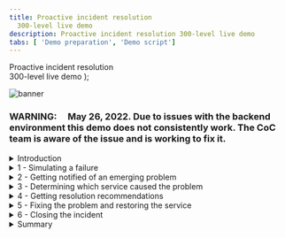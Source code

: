 ```yaml
---
title: Proactive incident resolution
  300-level live demo
description: Proactive incident resolution 300-level live demo
tabs: [ 'Demo preparation', 'Demo script']
---
```


  <span>
    Proactive incident resolution <br/> 300-level live demo
  </span> );

![banner](./images/proactive-incident-resolution-300-script-github-banner.jpg)

<span id="top"></span>

### **WARNING**:     May 26, 2022. Due to issues with the backend environment this demo does not consistently work. The CoC team is aware of the issue and is working to fix it.

<details>

<summary>Introduction</summary>

<br/>

In this demo, I’ll show you how Cloud Pak for Watson AIOps helps SREs and IT Ops teams proactively identify, diagnose, and resolve incidents across mission-critical workloads.

<br/>

You’ll see how Watson AIOps:

<br/>

•	Intelligently correlates multiple disparate sources of information, such as logs, metrics, events, tickets, and topology <br/>
•	Condenses and presents all of this information in actionable alerts instead of large quantities of unrelated alerts <br/>
•	Resolves problems within seconds to minutes of being notified using Watson AIOps’ automation capabilities <br/>

<br/>

We will be using an application called Quote of the Day, which is a content delivery app that serves up random quotations. This will serve as a proxy for any type of application. The application is built on a microservices architecture, and the services are running on Kubernetes.

<br/>

(Printer-ready PDF of demo script <a href="./300-Incident-Resolution-Demo-Script.pdf" target="_blank" rel="noreferrer">here</a>)

<br/>

**[Go to top](#top)**

</details>

<details>

<summary>1 - Simulating a failure</summary>

<br/>

| **1.1** | **Review the golden signals of Quote of the Day (QotD)** |
| :--- | :--- |
| **Narration** | Let's examine the current health of the Quote of the Day application. &nbsp; &nbsp; &nbsp; &nbsp; &nbsp; &nbsp; &nbsp; &nbsp; &nbsp; &nbsp; &nbsp; &nbsp; &nbsp; &nbsp; &nbsp; &nbsp; &nbsp; &nbsp; &nbsp; &nbsp; &nbsp; &nbsp; &nbsp; &nbsp; &nbsp; &nbsp; &nbsp; &nbsp; |
| **Action** &nbsp; 1.1.1 | Navigate to **Instana**, and click the **Summary** tab (1). Set the time period to **last 10 minutes** (2), and click **Live** (3). <br/><br/> <img src="https://raw.githubusercontent.com/ibm-garage-tsa/platinum-demos/master/src/pages/300-watson-aiops-proactive-incident-resolution/images/1-instana-healthy-start-a.png" width="800" /> |
| **Action** &nbsp; 1.1.2 | Show the application is healthy by pointing out the erroneous call rate is 0 (1), the mean service latency is 90 ms (2), and the average latency of the Rating (**qotd-rating**) service is 108 ms (3). <br/><br/> <img src="https://raw.githubusercontent.com/ibm-garage-tsa/platinum-demos/master/src/pages/300-watson-aiops-proactive-incident-resolution/images/1-instana-healthy-start-b.png" width="800" /> |
| **Narration** | The application is healthy. The erroneous call rate is 0, the mean service latency is 90 ms, and the average latency of the qotd-rating service is 108 ms. <br/><br/> We are now ready to inject a few failures and observe how AIOps detects and helps quickly resolve incidents. <br/><br/><InlineNotification><strong>NOTE</strong>: The numbers on your screen may vary slightly.</InlineNotification> |

<br/>

| **1.2** | **Navigate to the anomaly generator and inject failures** |
| :--- | :--- |
| **Narration** | To see how this all works, I’m going to generate a few real failures in our application. |
| **Action** &nbsp; 1.2.1 | Select the **Quote of the Day Anomaly Inducer** tab. Click **Ratings service failures**. <br/><br/> <img src="https://raw.githubusercontent.com/ibm-garage-tsa/platinum-demos/master/src/pages/300-watson-aiops-proactive-incident-resolution/images/2-Anomaly-Gen-Home-Page-.png" width="600" /> |
| **Narration** | The anomaly generator web application is designed to simulate a variety of failures. |
| **Action** &nbsp; 1.2.2 | Click **Start**. <br/><br/> <img src="https://raw.githubusercontent.com/ibm-garage-tsa/platinum-demos/master/src/pages/300-watson-aiops-proactive-incident-resolution/images/3-Anomaly-Gen-Ratings-.png" width="600" /> |
| **Narration** | The green check marks indicate that the various failures are now underway. The various anomalies represent real world performance issues that applications typically face, such as high CPU usage, memory leaks, or network congestion. <br/><br/> Now, let's examine the current state of the Quote of the Day application and understand the impact of the failures. Observe the increase in the number of calls, the error rate, latency, and CPU processing time. <br/><br/> In the Top Services chart, notice the higher response times of the Rating service with respect to the other services. |
| **Action** &nbsp; 1.2.3 | Navigate back to the **Instana** tab. Click the **Summary** tab and point out the trends in the primary golden signals. <br/><br/> Point out the increases in both the erroneous call rate (1) and the mean service latency (2). Also, notice that in the Top Services chart, the qotd-rating service is now at the top of the list (3). <br/><br/> <img src="https://raw.githubusercontent.com/ibm-garage-tsa/platinum-demos/master/src/pages/300-watson-aiops-proactive-incident-resolution/images/4-instana-unhealthy-B-.png" width="800" /> |
| **Narration** | Notice the increase in the erroneous call rate and the latency. Also, notice that in the Top Services chart, the qotd-rating service is now at the top of the list as a result of an increase in the average latency. <br/><br/> Without Watson AIOps, we would get all sorts of alerts and notifications from multiple sources when a problem occurs. <br/><br/> As we’ll see in a moment, with Watson AIOps, all of this information gets correlated and presented in one place. This includes recommendations for how to resolve the incident. We can take action directly from the notification and resolve the incident quickly. |

<br/>

**[Go to top](#top)**

</details>

<details>

<summary>2 - Getting notified of an emerging problem</summary>

<br/>

| **2.1** | **AIOps packages the notification along with relevant details as a story** |
| :--- | :--- |
| **Narration** | Notifications are now appearing in Slack. We’re using Slack in this demo, but Watson AIOps also integrates with Microsoft Teams. <br/><br/> Watson AIOps formats the notifications into a “story” using AI to correlate events, metrics, alerts, and logs. Each story brings together the various notifications for all the affected services by the same underlying issue. Imagine if each piece of data presented in the story was a separate notification – we’d quickly be inundated with alerts. <br/><br/> The story is like a home base for action when a problem arises. Instead of manually correlating things across multiple different tools, it’s all right here immediately when the notification is received. <br/><br/> In addition to providing a highly contextualized view of the incident, it enables us to jump to other tools to explore further details. This eliminates tool silos and helps us restore service faster. |
| **Action** &nbsp; 2.1.1 | Navigate to the tab running **Slack** and examine the incoming story. <br/><br/> Point out the story is showing that there's a problem with the Rating service (1). <br/><br/> <img src="https://raw.githubusercontent.com/ibm-garage-tsa/platinum-demos/master/src/pages/300-watson-aiops-proactive-incident-resolution/images/5-Story-first-view-.png" width="600" /> |
| **Narration** | This story is telling us there’s a problem with the Rating service, which is one of the microservices in our Quote of the Day application. <br/><br/> In the background, the AI has done the work for us. It shows which services are affected and presents us with a curated view of relevant information: the events and alerts that are indicative of the symptoms of this problem, anomalies that Watson AIOps has found in the log files, and similar incidents that have occurred in the past so we can see how they were successfully resolved. We’ll explore each of these components in more detail. |

<br/>

**[Go to top](#top)**

</details>

<details>

<summary>3 - Determining which service caused the problem</summary>

<br/>

| **3.1** | **Analyze the details packaged in the story** |
| :--- | :--- |
| **Narration** | Based on the intelligent correlation done by Watson AIOps on the relevant input streams, such as logs, metrics, and traces, it attempts to draw the attention off the SRE to the probable root causes of the failures. <br/><br/> As we can see in the ChatOps notification here, there is a high-priority issue emerging in the qotd-application that's running on the Qui Gon AIOps cluster. Watson AIOps presents a list of top three probable causes of this incident: a log anomaly in the qotd-rating service, an excessive CPU usage condition, and increasing service call response times. <br/><br/> As more information comes in, Watson AIOps correlates related events and updates the existing story in real time. <br/><br/> Let's dive deeper into the story to examine the supporting details. |
| **Action** &nbsp; 3.1.1 | Click **Show more**. <br/><br/> <img src="https://raw.githubusercontent.com/ibm-garage-tsa/platinum-demos/master/src/pages/300-watson-aiops-proactive-incident-resolution/images/6-Story-show-more-.png" width="400" /> |
| **Narration** | We need to find out where the issue began, so we can prevent it from causing cascading failures across the components of the application. <br/><br/> Instead of having to hop between tools to look for alerts, we can see them right here from the notification. Watson AIOps has determined that these events are related, and it provides an explanation for how it determined the relationships. We can see that there are two groups of events based on related resources and the timing of the events. |
| **Action** &nbsp; 3.1.2 | Click **View alerts** to examine the details behind these alerts. <br/><br/> <img src="https://raw.githubusercontent.com/ibm-garage-tsa/platinum-demos/master/src/pages/300-watson-aiops-proactive-incident-resolution/images/7-Story-Alerts-1-.png" width="400" /> |
| **Narration** | We can inspect the grouped events right here without searching for them in another tool. <br/><br/> It looks like the memory and CPU on the Rating service increased significantly. This is causing a significant slowdown in the response times on both the Rating and Web services. <br/><br/> Based on this information, it seems that the Rating service is the source of the issue. Let’s get a bit more detail – this time from the log files. <br/><br/> Instead of needing to go to Kibana and manually sort through the hundreds or thousands of log entries that come in every minute, Watson AIOps has found several anomalies in the log files and presented them here. <br/><br/> During normal operations, Watson AIOps trains on the log files of the application and continually monitors for deviations from that baseline. We can see that the anomalies are occurring on the Rating service, which fits with what we saw in the alerts. |
| **Action** &nbsp; 3.1.3 | In the **View alert details** pop-up window, scroll to the **Log Anomaly** section. <br/><br/> <img src="https://raw.githubusercontent.com/ibm-garage-tsa/platinum-demos/master/src/pages/300-watson-aiops-proactive-incident-resolution/images/8-View-Alerts-(1647712825725)-C.png" width="400" /> |
| **Narration** | Watson AIOps gives us additional context on the anomaly. In this case, the ‘Unknown_error’ anomaly is telling us that Watson AIOps has never seen this type of log entry before (hence the 'unknown') and that the log message indicates there is some type of error. Watson AIOps is not only looking at the statistical frequency of the type of log, but it is also using Natural Language Processing (NLP) to analyze the content of the log message to give additional context (in this case that there’s likely an error). <br/><br/> Watson AIOps also explains why the anomaly was flagged. It expected to see zero of this type of log, but it actually saw four. <br/><br/> Now we know that there is an unfamiliar log coming from the Rating service, and it’s indicating an error. <br/><br/> This further reinforces what we saw with the alerts - it looks like the Rating service is likely the root cause of this problem. |
| **Action** &nbsp; 3.1.4 | Click **Preview Logs** of **Pattern 1**. <br/><br/> <InlineNotification><strong>NOTE</strong>: Pattern 1 displays '<strong>Unknown_error</strong>.'</InlineNotification> <br/><br/> <img src="https://raw.githubusercontent.com/ibm-garage-tsa/platinum-demos/master/src/pages/300-watson-aiops-proactive-incident-resolution/images/8-View-Alerts-(1647712825725)-.png" width="400" /> |
| **Action** &nbsp; 3.1.5 | Click **Cancel** to exit the **Log Preview** screen. <br/><br/> <img src="https://raw.githubusercontent.com/ibm-garage-tsa/platinum-demos/master/src/pages/300-watson-aiops-proactive-incident-resolution/images/9-Story-unknown_error-.png" width="400" /> |
| **Action** &nbsp; 3.1.6 | Click **Cancel** to exit the **View alerts** dialog. <br/><br/> <img src="https://raw.githubusercontent.com/ibm-garage-tsa/platinum-demos/master/src/pages/300-watson-aiops-proactive-incident-resolution/images/8-View-Alerts-(1647712825725)-B.png" width="400" /> |

<br/>

**[Go to top](#top)**

</details>

<details>

<summary>4 - Getting resolution recommendations</summary>

<br/>

| **4.1** | **Review the curated set of similar incidents** |
| :--- | :--- |
| **Narration** | Now that we understand a bit more about what’s going on, we need to focus on our main goal: resolving the incident as quickly as possible. <br/><br/> Watson AIOps also brings in similar incidents and information regarding how they were resolved. This enhances operational efficiency by leveraging institutional knowledge that may be time-consuming to find otherwise. <br/><br/> Since the alerts seem to point to the Rating service as having increases in CPU and memory, we’ll search for incidents that happened with that service. |
| **Action** &nbsp; 4.1.1 | Click **Search past tickets**. <br/><br/> <img src="https://raw.githubusercontent.com/ibm-garage-tsa/platinum-demos/master/src/pages/300-watson-aiops-proactive-incident-resolution/images/10-Recommended-Actions-.png" width="600" /> |
| **Narration** | Let's search past tickets for any known resolutions about the Rating service. |
| **Action** &nbsp; 4.1.2 | Enter '**rating**' into the search box (1), and click **Done** (2). <br/><br/> <img src="https://raw.githubusercontent.com/ibm-garage-tsa/platinum-demos/master/src/pages/300-watson-aiops-proactive-incident-resolution/images/11-search-past-tickets-(1647665780632)-.png" width="400" />
| **Narration** | Watson AIOps found two similar incidents. The first one seems like what we’re experiencing: 'Rating service overheating and slowing.' Using NLP, Watson AIOps went through the comments on the incident and highlighted key relevant information for us (in this case that the incident was resolved by running a runbook). If we can use the same runbook to resolve the current incident, it will make our job that much easier and restore service even faster. |
| **Action** &nbsp; 4.1.3 | Click **Rating service overheating and slowing**. <br/><br/><img src="https://raw.githubusercontent.com/ibm-garage-tsa/platinum-demos/master/src/pages/300-watson-aiops-proactive-incident-resolution/images/12-search-rating-service-.png" width="600" /> |
| **Narration** | The description for this incident sounds a lot like what we are observing right now. The Rating service is stressed, with increases in CPU, memory, and latency. It’s also affecting the Web service. The comment says there is a runbook that resolved this issue. This is very useful information that may have taken a long time to find out just by searching or asking colleagues. Watson AIOps helped us find this information very quickly. |
| **Action** &nbsp; 4.1.4 | Point out the ticket details on how this Rating service overheating issue was resolved in the past. <br/><br/> <img src="https://raw.githubusercontent.com/ibm-garage-tsa/platinum-demos/master/src/pages/300-watson-aiops-proactive-incident-resolution/images/13-github-resolve-page.png" width="600" /> |
| **Action** &nbsp; 4.1.5 | Back on the **Slack** tab, click **Done** to exit the **Search Results** pop-up window. <br/><br/> <img src="https://raw.githubusercontent.com/ibm-garage-tsa/platinum-demos/master/src/pages/300-watson-aiops-proactive-incident-resolution/images/14-Search-results-DONE-.png" width="600" /> |

<br/>

| **4.2** | **Take ownership of the incident** |
| :--- | :--- |
| **Action** &nbsp; 4.2.1 | Click **Self-assign** to take ownership of this incident. &nbsp; &nbsp; &nbsp; &nbsp; &nbsp; &nbsp; &nbsp; &nbsp; &nbsp; &nbsp; &nbsp; &nbsp; &nbsp; &nbsp; &nbsp; &nbsp; &nbsp; &nbsp; &nbsp; &nbsp; &nbsp; &nbsp; &nbsp; &nbsp; &nbsp; &nbsp; &nbsp; &nbsp; &nbsp; &nbsp; &nbsp; &nbsp; &nbsp; &nbsp; &nbsp; &nbsp; &nbsp; &nbsp; &nbsp; &nbsp; &nbsp; &nbsp; &nbsp; &nbsp; &nbsp; &nbsp; &nbsp; &nbsp; &nbsp; &nbsp; &nbsp; &nbsp; &nbsp; &nbsp; &nbsp; &nbsp; &nbsp; &nbsp; &nbsp; &nbsp; &nbsp; &nbsp; &nbsp; &nbsp; &nbsp; &nbsp; &nbsp; &nbsp; &nbsp; &nbsp; &nbsp; &nbsp; &nbsp; &nbsp; &nbsp; &nbsp; &nbsp; &nbsp; &nbsp; &nbsp; &nbsp; &nbsp; &nbsp; &nbsp; <br/><br/> <img src="https://raw.githubusercontent.com/ibm-garage-tsa/platinum-demos/master/src/pages/300-watson-aiops-proactive-incident-resolution/images/15-Self-assign-.png" width="600" /> |
| **Action** &nbsp; 4.2.2 | Add some comments under the **Notes** section (1), and click **Submit** (2). <br/><br/> <img src="https://raw.githubusercontent.com/ibm-garage-tsa/platinum-demos/master/src/pages/300-watson-aiops-proactive-incident-resolution/images/16-self-assign-complete-.png" width="600" /> |

<br/>

**[Go to top](#top)**

</details>

<details>

<summary>5 - Fixing the problem and restoring the service</summary>

<br/>

| **5.1** | **Understand the topological relationships of the incident** |
| :--- | :--- |
| **Narration** | Now that we have a high-level understanding of the incident, let's take a quick look at the topology of the application to understand which components are impacted and their relationships with other services in the application. The component dependencies will help us better understand and assess the potential impact of cascading failures. |
| **Action** &nbsp; 5.1.1 | Click **qotd-application**. <br/><br/> <img src="https://raw.githubusercontent.com/ibm-garage-tsa/platinum-demos/master/src/pages/300-watson-aiops-proactive-incident-resolution/images/17-QotD-Topology-.png" width="600" /> |
| **Action** &nbsp; 5.1.2 | Point out the relationships, particularly the relationship between the nodes marked red: **qotd-web** and **qotd-rating**. <br/><br/> <img src="https://raw.githubusercontent.com/ibm-garage-tsa/platinum-demos/master/src/pages/300-watson-aiops-proactive-incident-resolution/images/18-topology-1-C.png" width="800" /> |
| **Action** &nbsp; 5.1.3 | Click the **Hierarchy** icon (1), located on the right side, to change the topology orientation to an **Inverted tree** (2). <br/><br/> <img src="https://raw.githubusercontent.com/ibm-garage-tsa/platinum-demos/master/src/pages/300-watson-aiops-proactive-incident-resolution/images/32-.png" width="300" /> |

<br/>

| **5.2** | **Analyze the grouping of the relevant alerts in the event** |
| :--- | :--- |
| **Action** &nbsp; 5.2.1 | Navigate to the **Event Manager** tab (you should already have this open from the demo preparation). Click **Alerts** on the sidebar menu (1). The top event should show a red circle in the **Severity** column, which means that it is critical. Click the **Arrow** to expand it (2). <br/><br/> <img src="https://raw.githubusercontent.com/ibm-garage-tsa/platinum-demos/master/src/pages/300-watson-aiops-proactive-incident-resolution/images/21-image-(2).png" width="800" /> |
| **Narration** | This is the event management component of Watson AIOps. Here’s the event group that we’re working on. There are four events grouped together – these are the same ones we previewed earlier from the Slack notification. There are additional details here, including the likelihood of each event being the root cause of the overall issue and if there is a runbook associated with the event. <br/><br/> There are three events that occurred on the Rating service. They’re all rated as 99% likely to be the root cause, meaning that the Rating service is the source of the problem. <br/><br/> It also shows us that there’s a runbook associated with these events, which is what was mentioned in the GitLab incident comment. <br/><br/> We’ll now execute the runbook that should resolve the underlying failure of the Rating service. That should fix the problem. |
| **Action** &nbsp; 5.2.2 | In the **Runbook** column, click the **circle** to the left of '**Rating service response time over past minute is significantly high (> 1.0s)**' (1). Then, click **Execute runbook** (2). <br/><br/> <img src="https://raw.githubusercontent.com/ibm-garage-tsa/platinum-demos/master/src/pages/300-watson-aiops-proactive-incident-resolution/images/23-image-.png" width="800" /> |
| **Action** &nbsp; 5.2.3 | Click **Start runbook**. <br/><br/> <img src="https://raw.githubusercontent.com/ibm-garage-tsa/platinum-demos/master/src/pages/300-watson-aiops-proactive-incident-resolution/images/23-start-runbook-.png" width="800" /> |
| **Action** &nbsp; 5.2.4 | Click **Run** (1). Upon completion of executing the runbook, click **Complete** (2). <br/><br/> <img src="https://raw.githubusercontent.com/ibm-garage-tsa/platinum-demos/master/src/pages/300-watson-aiops-proactive-incident-resolution/images/24-run-runbook-.png" width="800" /> |

<br/>

| **5.3** | **Verify that the runbook resolved the incident** |
| :--- | :--- |
| **Narration** | To check that the runbook fixed the problem, we can look at the health metrics in Instana. |
| **Action** &nbsp; 5.3.1 | Navigate to **Instana**. Click the **Summary** tab (1). Set the time period to **last 30 minutes** (2), and click **Live** (3). <br/><br/> <img src="https://raw.githubusercontent.com/ibm-garage-tsa/platinum-demos/master/src/pages/300-watson-aiops-proactive-incident-resolution/images/25-Instana-healthy-2-.png" width="800" /> |
| **Narration** | We can see that the latency has gone back down, and the error rate has decreased. This confirms that the runbook resolved the issue. |

<br/>

**[Go to top](#top)**

</details>

<details>

<summary>6 - Closing the incident</summary>

<br/>

| **6.1** | **Provide feedback on the runbook** |
| :--- | :--- |
| **Narration** | We can rate the runbook to document the fact that it was successful. This will be helpful for the next person who uses the runbook, as well as providing feedback to the author of the runbook. <br/><br/> This enables a collaborative approach to organically improve incident resolution over time. |
| **Action** &nbsp; 6.1.1 | Navigate to the **Event Manager** tab, and go to the **Runbook** screen. <br/><br/> **Note:** If you navigated away from it, go back with these steps: <br/><br/> **Automations** → **Runbooks** → Click the three dots at the far right for the **Reset Ratings Service** runbook → Choose **View history** → Click **Resume on most recent**. <br/><br/> Provide feedback and rate the runbook (1). Then, click **Runbook worked** (2). <br/><br/> <img src="https://raw.githubusercontent.com/ibm-garage-tsa/platinum-demos/master/src/pages/300-watson-aiops-proactive-incident-resolution/images/26-runbook-worked-.png" width="800" /> |

<br/>

| **6.2** | **Close the incident in Slack** |
| :--- | :--- |
| **Action** &nbsp; 6.2.1 | Navigate to the **Slack** tab, and click **Mark as resolved**. <br/><br/> <img src="https://raw.githubusercontent.com/ibm-garage-tsa/platinum-demos/master/src/pages/300-watson-aiops-proactive-incident-resolution/images/27-mark-as-resolved-.png" width="600" /> |
| **Action** &nbsp; 6.2.2 | Add some comments in the **Notes** section (1), and click **Submit** (2). <br/><br/> <img src="https://raw.githubusercontent.com/ibm-garage-tsa/platinum-demos/master/src/pages/300-watson-aiops-proactive-incident-resolution/images/28-mark-as-resolved-2-.png" width="400" /> |
| **Narration** | Watson AIOps archives all the information from the incident in the comments of the original message, so we can go back to it whenever needed to see exactly what happened and how it was fixed. |

<br/>

**[Go to top](#top)**

</details>

<details>

<summary>Summary</summary>

<br/>

In this demo, we have demonstrated how Watson AIOps enables you to avoid business-impacting outages by applying AI to data gathered from your existing disparate tools. It helps you quickly determine the root causes of a failure and proactively alleviate outages, therefore minimizing the business impact of these IT issues on revenue or client experiences. <br/><br/> The anomaly detection capabilities alert you early to potential issues, enabling the SREs to quickly take remedial actions. The intelligent event analytics examine logs, metrics, tickets, and topology and provide a useful correlation that would otherwise be very challenging. Lastly, the AI-driven remediation, based on recommendations of previous incidents, accelerates problem resolution and significantly reduces the mean time to repair.

<br/>

Thank you for attending today’s presentation.

<br/>

**[Go to top](#top)**

</details>
